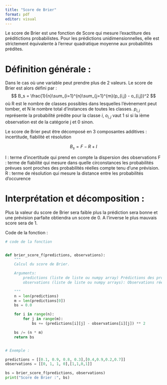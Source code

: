 ```yaml
---
title: "Score de Brier"
format: pdf
editor: visual
---
```


Le score de Brier est une fonction de Score qui mesure l'exactiture des préditictions probabilistes. Pour les prédictions unidimensionnelles, elle est strictement équivalente à l'erreur quadratique moyenne aux probabilités prédites.

# Définition générale :

Dans le cas où une variable peut prendre plus de 2 valeurs. Le score de Brier est alors défini par : $$
B_s = \frac{1}{n}\sum_{i=1}^{n}\sum_{j=1}^{m}(p_{i,j} - o_{i,j})^2
$$ où R est le nombre de classes possibles dans lesquelles l'évènement peut tomber, et N le nombre total d'instances de toutes les classes. $p_{i,j}$ représente la probabilité prédite pour la classe $i$, $o_{i,j}$ vaut 1 si si la ième observation est de la catégorie j et 0 sinon.

Le score de Brier peut être décomposé en 3 composantes additives : incertitude, fiabilité et résolution 

$$
B_s = F - R + I 
$$

I : terme d'incertitude qui prend en compte la dispersion des observations F : terme de fiabilité qui mesure dans quelle circonstances les probabilités prévues sont proches des probabilités réelles compte tenu d'une prévision. R : terme de résolution qui mesure la distance entre les probabilités d'occurence

# Interprétation et décomposition :

Plus la valeur du score de Brier sera faible plus la prédiction sera bonne et une prévision parfaite obtiendra un score de 0. A l'inverse le plus mauvais score sera de 1. 


Code de la fonction :

```python
# code de la fonction 


def brier_score_f(predictions, observations):
    """
    Calcul du score de Brier.

    Arguments:
        predictions (liste de liste ou numpy array) Prédictions des probabilités pour chaque classe.
        observations (liste de liste ou numpy arrays): Observations réelles (0 ou 1 pour chaque classe).

    """
    n = len(predictions)
    m = len(predictions[0])
    bs = 0.0

    for i in range(n):
        for j in range(m):
            bs += (predictions[i][j] - observations[i][j]) ** 2

    bs /= (n * m)
    return bs


# Exemple : 

predictions = [[0.1, 0.9, 0.8, 0.3],[0.4,0.9,0.2,0.7]]
observations = [[0, 1, 1, 0],[1,1,0,1]]

bs = brier_score_f(predictions, observations)
print("Score de Brier :", bs)



```





